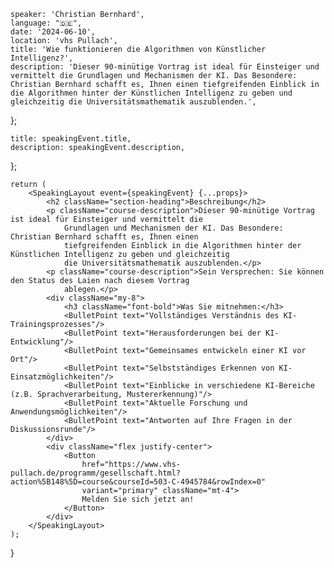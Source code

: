     speaker: 'Christian Bernhard',
    language: "🇩🇪",
    date: '2024-06-10',
    location: 'vhs Pullach',
    title: 'Wie funktionieren die Algorithmen von Künstlicher Intelligenz?',
    description: 'Dieser 90-minütige Vortrag ist ideal für Einsteiger und vermittelt die Grundlagen und Mechanismen der KI. Das Besondere: Christian Bernhard schafft es, Ihnen einen tiefgreifenden Einblick in die Algorithmen hinter der Künstlichen Intelligenz zu geben und gleichzeitig die Universitätsmathematik auszublenden.',
};

    title: speakingEvent.title,
    description: speakingEvent.description,
};

    return (
        <SpeakingLayout event={speakingEvent} {...props}>
            <h2 className="section-heading">Beschreibung</h2>
            <p className="course-description">Dieser 90-minütige Vortrag ist ideal für Einsteiger und vermittelt die
                Grundlagen und Mechanismen der KI. Das Besondere: Christian Bernhard schafft es, Ihnen einen
                tiefgreifenden Einblick in die Algorithmen hinter der Künstlichen Intelligenz zu geben und gleichzeitig
                die Universitätsmathematik auszublenden.</p>
            <p className="course-description">Sein Versprechen: Sie können den Status des Laien nach diesem Vortrag
                ablegen.</p>
            <div className="my-8">
                <h3 className="font-bold">Was Sie mitnehmen:</h3>
                <BulletPoint text="Vollständiges Verständnis des KI-Trainingsprozesses"/>
                <BulletPoint text="Herausforderungen bei der KI-Entwicklung"/>
                <BulletPoint text="Gemeinsames entwickeln einer KI vor Ort"/>
                <BulletPoint text="Selbstständiges Erkennen von KI-Einsatzmöglichkeiten"/>
                <BulletPoint text="Einblicke in verschiedene KI-Bereiche (z.B. Sprachverarbeitung, Mustererkennung)"/>
                <BulletPoint text="Aktuelle Forschung und Anwendungsmöglichkeiten"/>
                <BulletPoint text="Antworten auf Ihre Fragen in der Diskussionsrunde"/>
            </div>
            <div className="flex justify-center">
                <Button
                    href="https://www.vhs-pullach.de/programm/gesellschaft.html?action%5B148%5D=course&courseId=503-C-4945784&rowIndex=0"
                    variant="primary" className="mt-4">
                    Melden Sie sich jetzt an!
                </Button>
            </div>
        </SpeakingLayout>
    );
}
